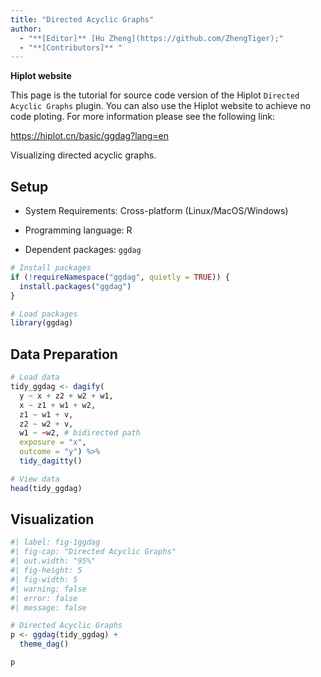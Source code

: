 ```yaml
---
title: "Directed Acyclic Graphs"
author:
  - "**[Editor]** [Hu Zheng](https://github.com/ZhengTiger);"
  - "**[Contributors]** "
---
```


::: callout-note
**Hiplot website**

This page is the tutorial for source code version of the Hiplot `Directed Acyclic Graphs` plugin. You can also use the Hiplot website to achieve no code ploting. For more information please see the following link:

<https://hiplot.cn/basic/ggdag?lang=en>
:::

Visualizing directed acyclic graphs.

## Setup

-   System Requirements: Cross-platform (Linux/MacOS/Windows)

-   Programming language: R

-   Dependent packages: `ggdag`

```r
# Install packages
if (!requireNamespace("ggdag", quietly = TRUE)) {
  install.packages("ggdag")
}

# Load packages
library(ggdag)
```

## Data Preparation

```r
# Load data
tidy_ggdag <- dagify(
  y ~ x + z2 + w2 + w1,
  x ~ z1 + w1 + w2,
  z1 ~ w1 + v,
  z2 ~ w2 + v,
  w1 ~ ~w2, # bidirected path
  exposure = "x",
  outcome = "y") %>%
  tidy_dagitty()

# View data
head(tidy_ggdag)
```

## Visualization

```r
#| label: fig-1ggdag
#| fig-cap: "Directed Acyclic Graphs"
#| out.width: "95%"
#| fig-height: 5
#| fig-width: 5
#| warning: false
#| error: false
#| message: false

# Directed Acyclic Graphs
p <- ggdag(tidy_ggdag) +
  theme_dag() 

p
```

